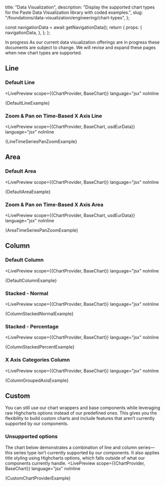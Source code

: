   title: "Data Visualization",
  description: "Display the supported chart types for the Paste Data Visualization library with coded examples.",
  slug: "/foundations/data-visualization/engineering/chart-types",
};





  const navigationData = await getNavigationData();
  return {
    props: {
      navigationData,
    },
  };
};

<GenericHeader name={meta.title} description={meta.description} categoryRoute={SidebarCategoryRoutes.FOUNDATIONS}>
  <PageHeaderSeparator>
    <Separator orientation="horizontal" />
  </PageHeaderSeparator>
</GenericHeader>

<contentwrapper>

<PageAside data={mdxHeadings} />

<content>

<Box marginBottom="space60">
  <Callout variant="neutral">
    <CalloutHeading>In progress</CalloutHeading>
    <CalloutText>As our current data visualization offerings are in progress these documents are subject to change. We will revise and expand these pages when new chart types are supported.</CalloutText>
  </Callout>
</Box>

## Line

### Default Line

<LivePreview
  scope={{ChartProvider, BaseChart}}
  language="jsx"
  noInline
>
{DefaultLineExample}
</LivePreview>

### Zoom & Pan on Time-Based X Axis Line

<LivePreview
  scope={{ChartProvider, BaseChart, usdEurData}}
  language="jsx"
  noInline
>
{LineTimeSeriesPanZoomExample}
</LivePreview>

## Area

### Default Area

<LivePreview
  scope={{ChartProvider, BaseChart}}
  language="jsx"
  noInline
>
{DefaultAreaExample}
</LivePreview>

### Zoom & Pan on Time-Based X Axis Area

<LivePreview
  scope={{ChartProvider, BaseChart, usdEurData}}
  language="jsx"
  noInline
>
{AreaTimeSeriesPanZoomExample}
</LivePreview>

## Column

### Default Column

<LivePreview
  scope={{ChartProvider, BaseChart}}
  language="jsx"
  noInline
>
{DefaultColumnExample}
</LivePreview>

### Stacked - Normal

<LivePreview
  scope={{ChartProvider, BaseChart}}
  language="jsx"
  noInline
>
{ColumnStackedNormalExample}
</LivePreview>

### Stacked - Percentage

<LivePreview
  scope={{ChartProvider, BaseChart}}
  language="jsx"
  noInline
>
{ColumnStackedPercentExample}
</LivePreview>

### X Axis Categories Column

<LivePreview
  scope={{ChartProvider, BaseChart}}
  language="jsx"
  noInline
>
{ColumnGroupedAxisExample}
</LivePreview>

## Custom

You can still use our chart wrappers and base components while leveraging raw Highcharts options instead of our predefined ones. This gives you the flexibility to build custom charts and include features that aren’t currently supported by our components.

### Unsupported options

The chart below demonstrates a combination of line and column series—this series type isn’t currently supported by our components. It also applies title styling using Highcharts options, which falls outside of what our components currently handle.
<LivePreview
  scope={{ChartProvider, BaseChart}}
  language="jsx"
  noInline
>
{CustomChartProviderExample}
</LivePreview>

</content>

</contentwrapper>

